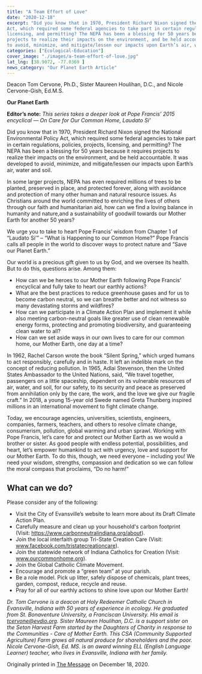 ```yaml
---
title: "A Team Effort of Love"
date: "2020-12-18"
excerpt: "Did you know that in 1970, President Richard Nixon signed the National Environmental Policy
Act, which required some federal agencies to take part in certain regulations, policies, projects,
licensing, and permitting? The NEPA has been a blessing for 50 years because it requires
projects to realize their impacts on the environment, and be held accountable. It was developed
to avoid, minimize, and mitigate/lessen our impacts upon Earth’s air, water and soil."
categories: ["Ecological-Education"]
cover_image: "./images/a-team-effort-of-love.jpg"
lat_lng: [38.9072, -77.0369 ]
news_category: "Our Planet Earth Article"
---
```


Deacon Tom Cervone, Ph.D., Sister Maureen Houlihan, D.C., and Nicole Cervone-Gish, Ed.M.S.

**Our Planet Earth**

**Editor’s note:** _This series takes a deeper look at Pope Francis’ 2015 encyclical ― On Care for
Our Common Home, Laudato Si’_

Did you know that in 1970, President Richard Nixon signed the National Environmental Policy
Act, which required some federal agencies to take part in certain regulations, policies, projects,
licensing, and permitting? The NEPA has been a blessing for 50 years because it requires
projects to realize their impacts on the environment, and be held accountable. It was developed
to avoid, minimize, and mitigate/lessen our impacts upon Earth’s air, water and soil.

In some larger projects, NEPA has even required millions of trees to be planted, preserved in
place, and protected forever, along with avoidance and protection of many other human and
natural resource issues. As Christians around the world committed to enriching the lives of
others through our faith and humanitarian aid, how can we find a loving balance in humanity and
nature,and a sustainability of goodwill towards our Mother Earth for another 50 years?

We urge you to take to heart Pope Francis’ wisdom from Chapter 1 of “Laudato Si’” – “What is
Happening to our Common Home?” Pope Francis calls all people in the world to discover ways
to protect nature and “Save our Planet Earth.”

Our world is a precious gift given to us by God, and we oversee its health. But to do this,
questions arise. Among them:

- How can we be heroes to our Mother Earth following Pope Francis’ encyclical and fully
  take to heart our earthly actions?
- What are the best practices to reduce greenhouse gases and for us to become carbon
  neutral, so we can breathe better and not witness so many devastating storms and
  wildfires?
- How can we participate in a Climate Action Plan and implement it while also meeting
  carbon-neutral goals like greater use of clean renewable energy forms, protecting and
  promoting biodiversity, and guaranteeing clean water to all?
- How can we set aside ways in our own lives to care for our common home, our Mother
  Earth, one day at a time?

In 1962, Rachel Carson wrote the book “Silent Spring,” which urged humans to act responsibly,
carefully and in haste. It left an indelible mark on the concept of reducing pollution. In 1965,
Adlai Stevenson, then the United States Ambassador to the United Nations, said, “We travel
together, passengers on a little spaceship, dependent on its vulnerable resources of air, water, and
soil, for our safety, to its security and peace as preserved from annihilation only by the care, the
work, and the love we give our fragile craft.” In 2018, a young 15-year old Swede named Greta
Thunberg inspired millions in an international movement to fight climate change.

Today, we encourage agencies, universities, scientists, engineers, companies, farmers, teachers,
and others to resolve climate change, consumerism, pollution, global warming and urban sprawl.
Working with Pope Francis, let’s care for and protect our Mother Earth as we would a brother or
sister. As good people with endless potential, possibilities, and heart, let’s empower humankind
to act with urgency, love and support for our Mother Earth. To do this, though, we need
everyone – including you! We need your wisdom, strengths, compassion and dedication so we
can follow the moral compass that proclaims, “Do no harm!”

## What can we do?

Please consider any of the following:

- Visit the City of Evansville’s website to learn more about its Draft Climate Action Plan.
- Carefully measure and clean up your household&#39;s carbon footprint (Visit:
  https://www.carbonneutralindiana.org/about).
- Join the local interfaith group Tri-State Creation Care (Visit:
  www.facebook.com/tristatecreationcare).
- Join the statewide network of Indiana Catholics for Creation (Visit:
  www.ourcommonhome.org).
- Join the Global Catholic Climate Movement.
- Encourage and promote a “green team” at your parish.
- Be a role model. Pick up litter, safely dispose of chemicals, plant trees, garden, compost,
  reduce, recycle and reuse.
- Pray for all of our earthly actions to shine love upon our Mother Earth!

_Dr. Tom Cervone is a deacon at Holy Redeemer Catholic Church in Evansville, Indiana with 50
years of experience in ecology. He graduated from St. Bonaventure University, a Franciscan
University. His email is tcervone@evdio.org. Sister Maureen Houlihan, D.C. is a support sister
on the Seton Harvest Farm started by the Daughters of Charity in response to the Communities -
Care of Mother Earth. This CSA (Community Supported Agriculture) Farm grows all natural
produce for shareholders and the poor. Nicole Cervone-Gish, Ed. MS. is an award winning ELL
(English Language Learner) teacher, who lives in Evansville, Indiana with her family._

Originally printed in [The Message](https://evdiomessage.org/) on December 18, 2020.
